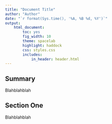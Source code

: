 ```yaml
---
title: "Document Title"
author: "Author"
date: "`r format(Sys.time(), '%A, %B %d, %Y')`"
output:
    html_document:
        toc: yes
        fig_width: 10
        theme: spacelab
        highlight: haddock
        css: styles.css
        includes:
            in_header: header.html
---
```


## Summary

Blahblahblah

## Section One

Blahblahblah

\  

